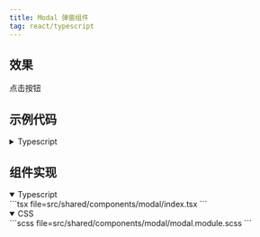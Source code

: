 ```yaml
---
title: Modal 弹窗组件
tag: react/typescript
---
```



## 效果

点击按钮
<ModalExample />

## 示例代码

<details>
  <summary>Typescript</summary>
  ```tsx file=src/shared/components/modal/example.tsx
  ```
</details>

## 组件实现

<details open>
  <summary>Typescript</summary>
  ```tsx file=src/shared/components/modal/index.tsx
  ```
</details>

<details open>
  <summary>CSS</summary>
  ```scss file=src/shared/components/modal/modal.module.scss
  ```
</details>
